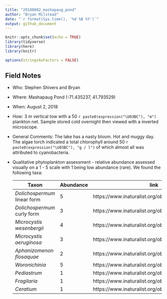```yaml
---
title: "20180802_mashapaug_pond"
author: "Bryan Milstead"
date: "`r format(Sys.time(), '%d %B %Y')`"
output: github_document
---
```


```r
knitr::opts_chunk$set(echo = TRUE)
library(tidyverse)
library(here)
library(knitr)

options(stringsAsFactors = FALSE)
```

<!-- 
  For field notes and taxa list see: https://github.com/willbmisled/cyanoscope/blob/master/fieldnotes/20180802_mashapaug_pond.rmd
-->
  
## Field Notes
* Who: Stephen Shivers and Bryan
* Where: Mashapaug Pond (-71.435237, 41.793529)
* When: August 2, 2018
* How:  3 m vertical tow with a 50 `r paste0(expression("\U03BC"), "m")` plankton net.  Sample stored cold overnight then viewed with a inverted microscope.
* General Comments:  The lake has a nasty bloom.  Hot and muggy day.  The algae torch indicated a total chlorophyll around 50 `r paste0(expression("\U03BC"), "g / l")` of which almost all was attributed to cyanobacteria.
* Qualitative phytoplankton assessment - relative abundance assessed visually on a 1 - 5 scale with 1 being low abundance (rare).  We found the following taxa:
  
  Taxon                       | Abundance | link
------------------------------|-----------|--------------------------------------------------------------------
  *Dolichospermum* linear form |     5     | https://www.inaturalist.org/observations/15084161
*Dolichospermum* curly form |     3     | https://www.inaturalist.org/observations/15084511
*Microcystis wesenbergii* |     4     | https://www.inaturalist.org/observations/15084623
*Microcystis aeruginosa* |     3     | https://www.inaturalist.org/observations/15084623
*Aphanizomenon flosaquae* |   2  | https://www.inaturalist.org/observations/15085005
*Woronichinia* |   5  | https://www.inaturalist.org/observations/15085150
*Pediastrum* |  1  | https://www.inaturalist.org/observations/15085225
*Fragilaria*   |     1     | https://www.inaturalist.org/observations/15085245
*Ceratium*  |  1  |https://www.inaturalist.org/observations/15085266







